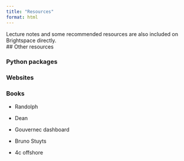 ```yaml
---
title: "Resources"
format: html
---
```


Lecture notes and some recommended resources are also included on Brightspace directly.  
## Other resources

### Python packages

### Websites

### Books
- Randolph
- Dean


* Gouvernec dashboard
* Bruno Stuyts
* 4c offshore